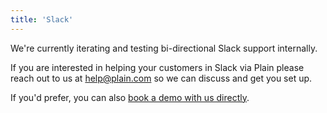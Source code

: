 ```yaml
---
title: 'Slack'
---
```


We're currently iterating and testing bi-directional Slack support internally.

If you are interested in helping your customers in Slack via Plain please reach out to us at [help@plain.com](mailto:help@plain.com) so we can discuss and get you set up.

If you'd prefer, you can also [book a demo with us directly](https://cal.com/team/plain/demo).
